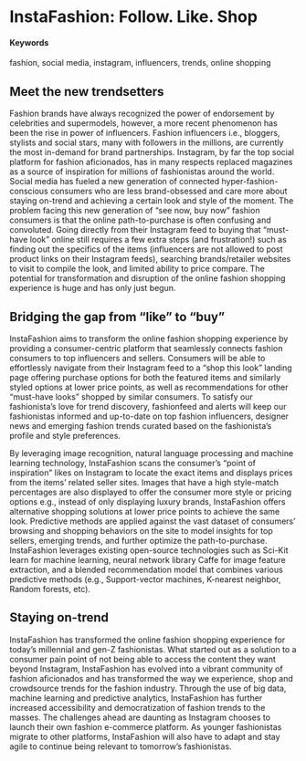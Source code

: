 # InstaFashion: Follow. Like. Shop {#ShopTheLook}

#### Keywords

fashion, social media, instagram, influencers, trends, online shopping

## Meet the new trendsetters

Fashion brands have always recognized the power of endorsement by celebrities and supermodels, however, a more recent phenomenon has been the rise in power of influencers.  Fashion influencers i.e., bloggers, stylists and social stars, many with followers in the millions, are currently the most in-demand for brand partnerships. Instagram, by far the top social platform for fashion aficionados, has in many respects replaced magazines as a source of inspiration for millions of fashionistas around the world. Social media has fueled a new generation of connected hyper-fashion-conscious consumers who are less brand-obsessed and care more about staying on-trend and achieving a certain look and style of the moment. The problem facing this new generation of “see now, buy now” fashion consumers is that the online path-to-purchase is often confusing and convoluted. Going directly from their Instagram feed to buying that “must-have look” online still requires a few extra steps (and frustration!) such as finding out the specifics of the items (influencers are not allowed to post product links on their Instagram feeds), searching brands/retailer websites to visit to compile the look, and limited ability to price compare.  The potential for transformation and disruption of the online fashion shopping experience is huge and has only just begun.    

## Bridging the gap from "like" to "buy"

InstaFashion aims to transform the online fashion shopping experience by providing a consumer-centric platform that seamlessly connects fashion consumers to top influencers and  sellers.  Consumers will be able to effortlessly navigate from their Instagram feed to a “shop this look” landing page offering purchase options for both the featured items and similarly styled options at lower price points, as well as recommendations for other “must-have looks” shopped by similar consumers. To satisfy our fashionista’s love for trend discovery, fashionfeed and alerts will keep our fashionistas informed and up-to-date on top fashion influencers, designer news and emerging fashion trends curated based on the fashionista’s profile and style preferences. 

By leveraging image recognition, natural language processing and machine learning technology, InstaFashion scans the consumer’s “point of inspiration” likes on Instagram to locate the exact items and displays prices from the items’ related seller sites. Images that have a high style-match percentages are also displayed to offer the consumer more style or pricing options e.g., instead of only displaying luxury brands, InstaFashion offers alternative shopping solutions at lower price points to achieve the same look. Predictive methods are applied against the vast dataset of consumers’ browsing and shopping behaviors on the site to model insights for top sellers, emerging trends, and further optimize the path-to-purchase.  InstaFashion leverages existing open-source technologies such as Sci-Kit learn for machine learning, neural network library Caffe for image feature extraction, and a blended recommendation model that combines various predictive methods (e.g., Support-vector machines, K-nearest neighbor, Random forests, etc). 

## Staying on-trend


InstaFashion has transformed the online fashion shopping experience for today’s millennial and gen-Z fashionistas.  What started out as a solution to a consumer pain point of not being able to access the content they want beyond Instagram, InstaFashion has evolved into a vibrant community of fashion aficionados and has transformed the way we experience, shop and crowdsource trends for the fashion industry.  Through the use of big data, machine learning and predictive analytics, InstaFashion has further increased accessibility and democratization of fashion trends to the masses. The challenges ahead are daunting as Instagram chooses to launch their own fashion e-commerce platform. As younger fashionistas migrate to other platforms, InstaFashion will also have to adapt and stay agile to continue being relevant to tomorrow’s fashionistas.